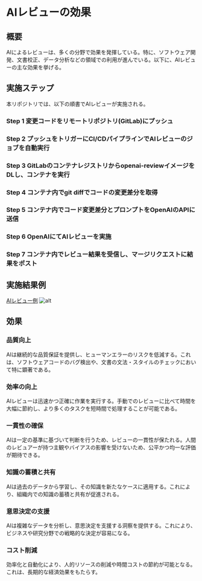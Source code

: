 # AIレビューの効果

## 概要

AIによるレビューは、多くの分野で効果を発揮している。特に、ソフトウェア開発、文書校正、データ分析などの領域での利用が進んでいる。以下に、AIレビューの主な効果を挙げる。

## 実施ステップ

本リポジトリでは、以下の順書でAIレビューが実施される。

<Steps>

### Step 1 変更コードをリモートリポジトリ(GitLab)にプッシュ

### Step 2 プッシュをトリガーにCI/CDパイプラインでAIレビューのジョブを自動実行

### Step 3 GitLabのコンテナレジストリからopenai-reviewイメージをDLし、コンテナを実行

### Step 4 コンテナ内でgit diffでコードの変更差分を取得

### Step 5 コンテナ内でコード変更差分とプロンプトをOpenAIのAPIに送信

### Step 6 OpenAIにてAIレビューを実施

### Step 7 コンテナ内でレビュー結果を受信し、マージリクエストに結果をポスト

</Steps>

## 実施結果例

[AIレビュー例](https://gitlab.com/taku-miyanaga/openai-review/-/merge_requests/1)
![alt](./img/ai-review-screenshot.png)

## 効果

### 品質向上

AIは継続的な品質保証を提供し、ヒューマンエラーのリスクを低減する。これは、ソフトウェアコードのバグ検出や、文書の文法・スタイルのチェックにおいて特に顕著である。

### 効率の向上

AIレビューは迅速かつ正確に作業を実行する。手動でのレビューに比べて時間を大幅に節約し、より多くのタスクを短時間で処理することが可能である。

### 一貫性の確保

AIは一定の基準に基づいて判断を行うため、レビューの一貫性が保たれる。人間のレビュアーが持つ主観やバイアスの影響を受けないため、公平かつ均一な評価が期待できる。

### 知識の蓄積と共有

AIは過去のデータから学習し、その知識を新たなケースに適用する。これにより、組織内での知識の蓄積と共有が促進される。

### 意思決定の支援

AIは複雑なデータを分析し、意思決定を支援する洞察を提供する。これにより、ビジネスや研究分野での戦略的な決定が容易になる。

### コスト削減

効率化と自動化により、人的リソースの削減や時間コストの節約が可能となる。これは、長期的な経済効果をもたらす。
